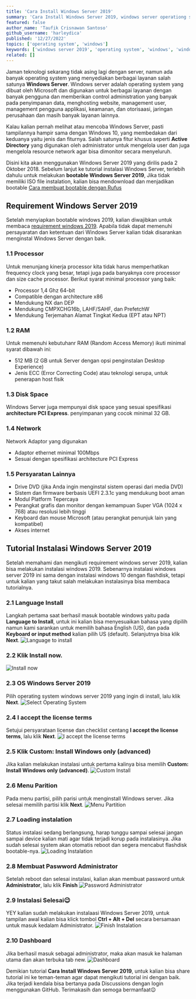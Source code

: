 ```yaml
---
title: 'Cara Install Windows Server 2019'
summary: 'Cara Install Windows Server 2019, windows server operationg server yang dirancang Microsoft seperti windows 10. Mau tau caranya? Ikuti tutorial ini sampai selesai😉'
featured: false
author_name: 'Taufik Crisnawan Santoso'
github_username: 'harleydica'
published: '12/27/2022'
topics: ['operating system', 'windows']
keywords: ['windows server 2019', 'operating system', 'windows', 'windows server', 'os', 'microsoft']
related: []
---
```


Jaman teknologi sekarang tidak asing lagi dengan server, namun ada banyak operating system yang menyediakan berbagai layanan salah satunya **Windows Server**. Windows server adalah operating system yang dibuat oleh Microsoft dan digunakan untuk berbagai layanan dengan banyak pengguna dan memberikan control administration yang banyak pada penyimpanan data, menghosting website, management user, management pengguna applikasi, keamanan, dan otorisaasi, jaringan perusahaan dan masih banyak layanan lainnya.

Kalau kalian pernah melihat atau mencoba Windows Server, pasti tampilannya hampir sama dengan Windows 10, yang membedakan dari keduanya yaitu jenis dan fiturnya. Salah satunya fitur khusus seperti **Active Directory** yang digunakan oleh administrator untuk mengelola user dan juga mengelola resource network agar bisa dimonitor secara menyeluruh.

Disini kita akan menggunakan Windows Server 2019 yang dirilis pada 2 Oktober 2018. Sebelum lanjut ke tutorial instalasi Windows Server, terlebih dahulu untuk melakukan **bootable Windows Server 2019**, Jika tidak memiliki ISO file instalation, kalian bisa mendownload dan menjadikan bootable [Cara membuat bootable dengan Rufus](http://taufikcrisnawan.dev/blog/cara-membuat-bootable-flashdisk-menggunakan-rufus)

## Requirement Windows Server 2019

Setelah menyiapkan bootable windows 2019, kalian diwajibkan untuk membaca [requirement windows 2019](https://learn.microsoft.com/en-us/windows-server/get-started/hardware-requirements). Apabila tidak dapat memenuhi persayaratan dan ketentuan dari Windows Server kalian tidak disarankan menginstal Windows Server dengan baik.

### 1.1 Processor

Untuk menunjang kinerja processor kita tidak harus memperhatikan frequency clock yang besar, tetapi juga pada banyaknya core processor dan size cache processor. Berikut syarat minimal processor yang baik:

- Processor 1,4 Ghz 64-bit
- Compatible dengan architecture x86
- Mendukung NX dan DEP
- Mendukung CMPXCHG16b, LAHF/SAHF, dan PrefetchW
- Mendukung Terjemahan Alamat Tingkat Kedua (EPT atau NPT)

### 1.2 RAM

Untuk memenuhi kebutuhanr RAM (Random Access Memory) ikuti minimal syarat dibawah ini:

- 512 MB (2 GB untuk Server dengan opsi penginstalan Desktop Experience)
- Jenis ECC (Error Correcting Code) atau teknologi serupa, untuk penerapan host fisik

### 1.3 Disk Space

Windows Server juga mempunyai disk space yang sesuai spesifikasi **architecture PCI Express**. penyimpanan yang cocok minimal 32 GB.

### 1.4 Network

Network Adaptor yang digunakan

- Adaptor ethernet minimal 100Mbps
- Sesuai dengan spesifikasi architecture PCI Express

### 1.5 Persyaratan Lainnya

- Drive DVD (jika Anda ingin menginstal sistem operasi dari media DVD)
- Sistem dan firmware berbasis UEFI 2.3.1c yang mendukung boot aman
- Modul Platform Tepercaya
- Perangkat grafis dan monitor dengan kemampuan Super VGA (1024 x 768) atau resolusi lebih tinggi
- Keyboard dan mouse Microsoft (atau perangkat penunjuk lain yang kompatibel)
- Akses internet

## Tutorial Instalasi Windows Server 2019

Setelah memahami dan mengikuti requirement windows server 2019, kalian bisa melakukan instalasi windows 2019.
Sebenarnya instalasi windows server 2019 ini sama dengan instalasi windows 10 dengan flashdisk, tetapi untuk kalian yang takut salah melakukan instalasinya bisa membaca tutorialnya.

### 2.1 Language Install

Langkah pertama saat berhasil masuk bootable windows yaitu pada **Language to Install**, untuk ini kalian bisa menyesuaikan bahasa yang dipilih namun kami sarankan untuk memilih bahasa English (US), dan pada **Keyboard or input method** kalian pilih US (default). Selanjutnya bisa klik **Next**.
![Language to install](https://ik.imagekit.io/taufik/blog/cara-install-windows-server-2019/tampilan-awal.png 'Language to install')

### 2.2 Klik **Install now**.

![Install now](https://ik.imagekit.io/taufik/blog/cara-install-windows-server-2019/tampilan-install-now.png 'Install now')

### 2.3 OS Windows Server 2019

Pilih operating system windows server 2019 yang ingin di install, lalu klik **Next**.
![Select Operating System ](https://ik.imagekit.io/taufik/blog/cara-install-windows-server-2019/tampilan-select-system.png 'Select Operating System')

### 2.4 I accept the license terms

Setujui persyarataan license dan checklist centang **I accept the license terms**, lalu klik **Next**.
![I accept the license terms](https://ik.imagekit.io/taufik/blog/cara-install-windows-server-2019/tampilan-notices.png 'I accept the license terms')

### 2.5 Klik Custom: Install Windows only (advanced)

Jika kalian melakukan instalasi untuk pertama kalinya bisa memilih **Custom: Install Windows only (advanced)**.
![Custom Install](https://ik.imagekit.io/taufik/blog/cara-install-windows-server-2019/tampilan-pilih-installasi.png 'Custom Install')

### 2.6 Menu Parition

Pada menu partisi, pilih parisi untuk menginstall Windows server. Jika selesai memilih partisi klik **Next**.
![Menu Partition](https://ik.imagekit.io/taufik/blog/cara-install-windows-server-2019/tampilan-partisi.png 'Menu Partition')

### 2.7 Loading instalation

Status instalasi sedang berlangsung, harap tunggu sampai selesai jangan sampai device kalian mati agar tidak terjadi korup pada instalasinya. Jika sudah selesai system akan otomatis reboot dan segera mencabut flashdisk bootable-nya.
![Loading Instalation](https://ik.imagekit.io/taufik/blog/cara-install-windows-server-2019/tampilan-loading-install.png 'Loading Instalation')

### 2.8 Membuat Paswword Administrator

Setelah reboot dan selesai instalasi, kalian akan membuat password untuk **Administrator**, lalu klik **Finish**
![Password Administrator](https://ik.imagekit.io/taufik/blog/cara-install-windows-server-2019/tampilan-customize.png 'Password Administrator')

### 2.9 Instalasi Selesai😉

YEY kalian sudah melakukan instalaasi Windows Server 2019, untuk tampilan awal kalian bisa klick tombol **Ctrl + Alt + Del** secara bersamaan untuk masuk kedalam Administrator.
![Finish Instalation](https://ik.imagekit.io/taufik/blog/cara-install-windows-server-2019/tampilan-finish.png 'Finish Instalation')

### 2.10 Dashboard

Jika berhasil masuk sebagai administrator, maka akan masuk ke halaman utama dan akan terbuka tab new.
![Dashboard](https://ik.imagekit.io/taufik/blog/cara-install-windows-server-2019/tampilan-dashboard.png 'Dashboard')

Demikian tutorial **Cara Install Windows Server 2019**, untuk kalian bisa share tutorial ini ke teman-teman agar dapat mengikuti tutorial ini dengan baik. Jika terjadi kendala bisa bertanya pada Discussions dengan login menggunakan GitHub.
Terimakasih dan semoga bermanfaat😉
